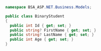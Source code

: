 ```csharp
namespace BSA_ASP.NET.Business.Models;

public class BinaryStudent
{
  public int Id { get; set; }
  public string? FirstName { get; set; }
  public string? LastName { get; set; }
  public int Age { get; set; }
}
```
